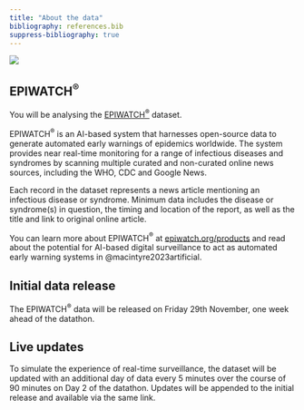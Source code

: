 ```yaml
---
title: "About the data"
bibliography: references.bib
suppress-bibliography: true
---
```


![](images/epiwatch-logo.svg)

## EPIWATCH$^®$

You will be analysing the [EPIWATCH$^®$](https://www.epiwatch.org/reports) dataset.

EPIWATCH$^®$ is an AI-based system that harnesses open-source data to generate automated early warnings of epidemics worldwide. The system provides near real-time monitoring for a range of infectious diseases and syndromes by scanning multiple curated and non-curated online news sources, including the WHO, CDC and Google News. 

Each record in the dataset represents a news article mentioning an infectious disease or syndrome. Minimum data includes the disease or syndrome(s) in question, the timing and location of the report, as well as the title and link to original online article. 

You can learn more about EPIWATCH$^®$ at [epiwatch.org/products](https://www.epiwatch.org/products) and read about the potential for AI-based digital surveillance to act as automated early warning systems in @macintyre2023artificial. 


## Initial data release

The EPIWATCH$^®$ data will be released on Friday 29th November, one week ahead of the datathon. 

## Live updates

To simulate the experience of real-time surveillance, the dataset will be updated with an additional day of data every 5 minutes over the course of 90 minutes on Day 2 of the datathon. Updates will be appended to the initial release and available via the same link.
